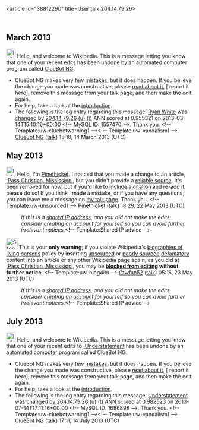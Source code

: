 <article id="38812290" title=User talk:204.14.79.26>
	<talkpage id="38812290" title="User talk:204.14.79.26">


== March 2013 ==
[[Image:Information.svg|left|25px|alt=|link=]] Hello, and welcome to Wikipedia. This is a message letting you know that one of your recent edits has been undone by an automated computer program called [[User:ClueBot NG|ClueBot NG]].
{{clear}}
* ClueBot NG makes very few [[User:ClueBot NG#Information About False Positives|mistakes]], but it does happen. If you believe the change you made was constructive, please [[User:ClueBot NG#Information About False Positives|read about it]], [{{User:ClueBot NG/Warnings/FPReport|1557470}} report it here], remove this message from your talk page, and then make the edit again.
* For help, take a look at the [[Wikipedia:Introduction|introduction]].
* The following is the log entry regarding this message: [[Ryan White]] was [http://en.wikipedia.org/w/index.php?title=Ryan+White&amp;diff=544114428&amp;oldid=542386456 changed] by [[Special:Contributions/204.14.79.26|204.14.79.26]] [[User:204.14.79.26|(u)]] [[User talk:204.14.79.26|(t)]] ANN scored at 0.955321 on 2013-03-14T15:10:16+00:00 &lt;!-- MySQL ID: 1557470 --&gt;. Thank you. &lt;!-- Template:uw-cluebotwarning1 --&gt;&lt;!-- Template:uw-vandalism1 --&gt; [[User:ClueBot NG|ClueBot NG]] ([[User talk:ClueBot NG|talk]]) 15:10, 14 March 2013 (UTC)

== May 2013 ==
[[Image:Information.svg|25px|alt=Information icon]] Hello, I'm [[User:Pinethicket|Pinethicket]]. I noticed that you made a change to an article, [[:Pass Christian, Mississippi]], but you didn't provide a [[Wikipedia:Identifying reliable sources|reliable source]]. It's been removed for now, but if you'd like to [[Wikipedia:Citing sources|include a citation]] and re-add it, please do so! If you think I made a mistake, or if you have any questions, you can leave me a message on [[User_talk:Pinethicket|my talk page]]. Thank you. &lt;!-- Template:uw-unsourced1 --&gt; [[User:Pinethicket|Pinethicket]] ([[User talk:Pinethicket|talk]]) 18:29, 22 May 2013 (UTC)
:''If this is a [[Network address translation|shared IP address]], and you did not make the edits, consider [[Wikipedia:Why create an account?|creating an account]] for yourself so you can avoid further irrelevant notices.''&lt;!-- Template:Shared IP advice --&gt;

[[Image:Stop hand nuvola.svg|30px|alt=Stop icon]] This is your '''only warning'''; if you violate Wikipedia's [[Wikipedia:Biographies of living persons|biographies of living persons]] policy by inserting [[Wikipedia:Verifiability|unsourced]]  or [[Wikipedia:Identifying reliable sources|poorly sourced]] [[Wikipedia:Libel|defamatory]] content into an article or any other Wikipedia page again, as you did at [[:Pass Christian, Mississippi]], you may be '''[[Wikipedia:Blocking policy|blocked from editing]] without further notice'''. &lt;!-- Template:uw-biog4im --&gt; [[User:Gtwfan52|Gtwfan52]] ([[User talk:Gtwfan52|talk]]) 05:16, 23 May 2013 (UTC)
:''If this is a [[Network address translation|shared IP address]], and you did not make the edits, consider [[Wikipedia:Why create an account?|creating an account]] for yourself so you can avoid further irrelevant notices.''&lt;!-- Template:Shared IP advice --&gt;

== July 2013 ==
[[Image:Information.svg|left|25px|alt=|link=]] Hello, and welcome to Wikipedia. This is a message letting you know that one of your recent edits to [[:Understatement]] has been undone by an automated computer program called [[User:ClueBot NG|ClueBot NG]].
{{clear}}
* ClueBot NG makes very few [[User:ClueBot NG#Information About False Positives|mistakes]], but it does happen. If you believe the change you made was constructive, please [[User:ClueBot NG#Information About False Positives|read about it]], [{{User:ClueBot NG/Warnings/FPReport|1686898}} report it here], remove this message from your talk page, and then make the edit again.
* For help, take a look at the [[Wikipedia:Introduction|introduction]].
* The following is the log entry regarding this message: [[Understatement]] was [http://en.wikipedia.org/w/index.php?title=Understatement&amp;diff=564247045&amp;oldid=564246786 changed] by [[Special:Contributions/204.14.79.26|204.14.79.26]] [[User:204.14.79.26|(u)]] [[User talk:204.14.79.26|(t)]] ANN scored at 0.982523 on 2013-07-14T17:11:16+00:00 &lt;!-- MySQL ID: 1686898 --&gt;. Thank you. &lt;!-- Template:uw-cluebotwarning1 --&gt;&lt;!-- Template:uw-vandalism1 --&gt; [[User:ClueBot NG|ClueBot NG]] ([[User talk:ClueBot NG|talk]]) 17:11, 14 July 2013 (UTC)
	</talkpage>
</article>